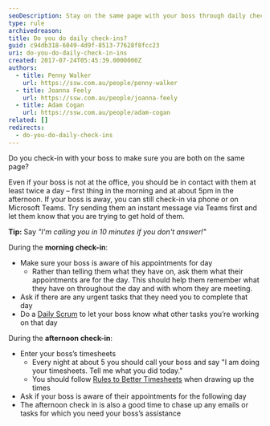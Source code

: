 ```yaml
---
seoDescription: Stay on the same page with your boss through daily check-ins, ensuring you're both aware of appointments, tasks, and deadlines.
type: rule
archivedreason:
title: Do you do daily check-ins?
guid: c94db318-6049-4d9f-8513-77628f8fcc23
uri: do-you-do-daily-check-in-ins
created: 2017-07-24T05:45:39.0000000Z
authors:
  - title: Penny Walker
    url: https://ssw.com.au/people/penny-walker
  - title: Joanna Feely
    url: https://ssw.com.au/people/joanna-feely
  - title: Adam Cogan
    url: https://ssw.com.au/people/adam-cogan
related: []
redirects:
  - do-you-do-daily-check-ins
---
```


Do you check-in with your boss to make sure you are both on the same page?

Even if your boss is not at the office, you should be in contact with them at least twice a day – first thing in the morning and at about 5pm in the afternoon.
If your boss is away, you can still check-in via phone or on Microsoft Teams. Try sending them an instant message via Teams first and let them know that you are trying to get hold of them.

**Tip:** Say _"I'm calling you in 10 minutes if you don't answer!"_

During the **morning check-in**:

- Make sure your boss is aware of his appointments for day
  - Rather than telling them what they have on, ask them what their appointments are for the day. This should help them remember what they have on throughout the day and with whom they are meeting.
- Ask if there are any urgent tasks that they need you to complete that day
- Do a [Daily Scrum](/methodology-daily-scrums) to let your boss know what other tasks you’re working on that day

During the **afternoon check-in**:

- Enter your boss’s timesheets
  - Every night at about 5 you should call your boss and say "I am doing your timesheets. Tell me what you did today."
  - You should follow [Rules to Better Timesheets](/rules-to-better-timesheets) when drawing up the times
- Ask if your boss is aware of their appointments for the following day
- The afternoon check in is also a good time to chase up any emails or tasks for which you need your boss’s assistance